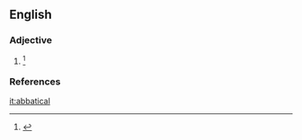 ==English==

===Adjective===
{{en-adj|-}}

# {{label|en|obsolete}} {{alternate form of|abbatial|lang=en}} {{defdate|Attested from the mid 17<sup>th</sup> century until the mid 19<sup>th</sup> century.}}<ref>{{R:SOED5|page=3}}</ref>

===References===
<references/>

[[it:abbatical]]